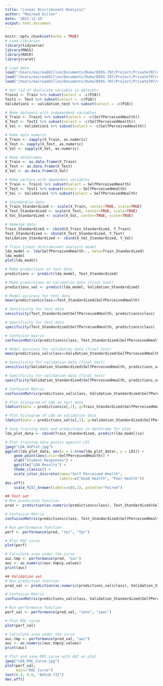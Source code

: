```yaml
---
title: "Linear Discriminant Analysis"
author: "Mairead Dillon"
date: '2022-11-15'
output: html_document
---
```


```r
knitr::opts_chunk$set(echo = TRUE)
# Load libraries
library(tidyverse)
library(MASS)
library(ROCR)
library(caret)

# Load data
load("/Users/maireaddillon/Documents/Duke/BIOS-707/Project/Private707/data/ModelDev_Train.RData")
load("/Users/maireaddillon/Documents/Duke/BIOS-707/Project/Private707/data/ModelDev_Test.RData")
load("/Users/maireaddillon/Documents/Duke/BIOS-707/Project/Private707/data/ValidationTest.RData")
```
   
   
```r
# Get rid of duplicate variable in datasets
Train1 <- Train %>% subset(select = -c(P28))
Test1 <- Test %>% subset(select = -c(P28))
Validation1 <- validation_test %>% subset(select = -c(P28))

# Make datasets with independent variables
X_Train <- Train1 %>% subset(select = -c(SelfPerceivedHealth))
X_Test <- Test1 %>% subset(select = -c(SelfPerceivedHealth))
X_Val <- Validation1 %>% subset(select = -c(SelfPerceivedHealth))

# Make data numeric
X_Train <- sapply(X_Train, as.numeric)
X_Test <- sapply(X_Test, as.numeric)
X_Val <- sapply(X_Val, as.numeric)

# Make dataframes
X_Train <- as.data.frame(X_Train)
X_Test <- as.data.frame(X_Test)
X_Val <- as.data.frame(X_Val)

# Make vectors with dependent variables
Y_Train <- Train1 %>% subset(select = SelfPerceivedHealth)
Y_Test <- Test1 %>% subset(select = SelfPerceivedHealth)
Y_Val <- Validation1 %>% subset(select = SelfPerceivedHealth)

# Standardize data
X_Train_Standardized <- scale(X_Train, center=TRUE, scale=TRUE)
X_Test_Standardized <- scale(X_Test, center=TRUE, scale=TRUE)
X_Val_Standardized <- scale(X_Val, center=TRUE, scale=TRUE)

# Remerge data
Train_Standardized <- cbind(X_Train_Standardized, Y_Train)
Test_Standardized <- cbind(X_Test_Standardized, Y_Test)
Validation_Standardized <- cbind(X_Val_Standardized, Y_Val)
```
   
    
```r
# Train linear discriminant analysis model
lda_model <- lda(SelfPerceivedHealth~., data=Train_Standardized)
lda_model
plot(lda_model)

# Make predictions on test data
predictions <- predict(lda_model, Test_Standardized)

# Make predictions on validation data (final test)
predictions_val <- predict(lda_model, Validation_Standardized)

# Model accuracy for test data
mean(predictions$class==Test_Standardized$SelfPerceivedHealth)

# Sensitivity for test data
sensitivity(Test_Standardized$SelfPerceivedHealth, predictions$class)

# Specificity for test data
specificity(Test_Standardized$SelfPerceivedHealth, predictions$class)

# Confusion matrix
confusionMatrix(predictions$class, Test_Standardized$SelfPerceivedHealth)

# Model accuracy for validation data (final test)
mean(predictions_val$class==Validation_Standardized$SelfPerceivedHealth)

# Sensitivity for validation data (final test)
sensitivity(Validation_Standardized$SelfPerceivedHealth, predictions_val$class)

# Specificity for validation data (final test)
specificity(Validation_Standardized$SelfPerceivedHealth, predictions_val$class)

# Confusion Matrix
confusionMatrix(predictions_val$class, Validation_Standardized$SelfPerceivedHealth)

# Plot histogram of LDA on test data
ldahist(data = predictions$x[,1], g=Train_Standardized$SelfPerceivedHealth)

# Plot histogram of LDA on validation data
ldahist(data = predictions_val$x[,1], g=Validation_Standardized$SelfPerceivedHealth)

# Save training data and predictions in dataframe for plot
lda_plot_data <- cbind(Train_Standardized, predict(lda_model)$x)

# Plot training data points against LD1
jpeg("LDA_GGPlot.jpg")
ggplot(lda_plot_data, aes(x = 1:nrow(lda_plot_data), y = LD1)) +
    geom_point(aes(color=SelfPerceivedHealth)) +
    xlab("Student Responses") +
    ggtitle("LDA Results") +
    theme_classic() +
    scale_color_discrete(name="Self Perceived Health",
                         labels=c("Good Health", "Poor Health"))
dev.off()
    scale_fill_brewer(labels=c(0,1), palette="Paired")
```
    
   
```r
## Test set
# Run prediction function
pred <- prediction(as.numeric(predictions$class), Test_Standardized$SelfPerceivedHealth)

# Confusion Matrix
confusionMatrix(predictions$class, Test_Standardized$SelfPerceivedHealth)

# Run performance function
perf <- performance(pred, "tpr", "fpr")

# Plot ROC curve
plot(perf)

# Calculate area under the curve
auc.tmp <- performance(pred, "auc")
auc <- as.numeric(auc.tmp@y.values)
print(auc)
```
    
```r
## Validation set
# Run prediction function
pred_val <- prediction(as.numeric(predictions_val$class), Validation_Standardized$SelfPerceivedHealth)

# Confusion Matrix
confusionMatrix(predictions_val$class, Validation_Standardized$SelfPerceivedHealth)

# Run performance function
perf_val <- performance(pred_val, "sens", "spec")

# Plot ROC curve
plot(perf_val)

# Calculate area under the curve
auc.tmp <- performance(pred_val, "auc")
auc <- as.numeric(auc.tmp@y.values)
print(auc)

# Plot and save ROC curve with AUC on plot
jpeg("LDA_ROC_Curve.jpg")
plot(perf_val,
     main="ROC Curve")
text(0.4, 0.6, "AUC=0.722")
dev.off()
```
    




